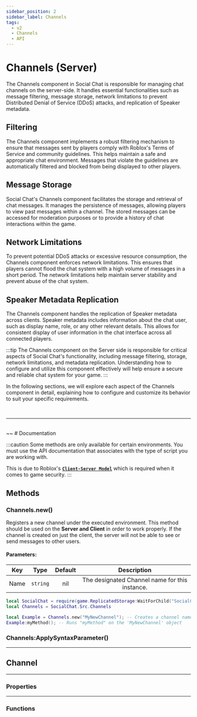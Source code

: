 ```yaml
---
sidebar_position: 2
sidebar_label: Channels
tags:
  - v2
  - Channels
  - API
---
```



# Channels (Server)
The Channels component in Social Chat is responsible for managing chat channels on the server-side. It handles essential functionalities such as message filtering, message storage, network limitations
to prevent Distributed Denial of Service (DDoS) attacks, and replication of Speaker metadata.

## Filtering
The Channels component implements a robust filtering mechanism to ensure that messages sent by players comply with Roblox's Terms of Service and community guidelines. This helps maintain a safe and
appropriate chat environment. Messages that violate the guidelines are automatically filtered and blocked from being displayed to other players.

## Message Storage
Social Chat's Channels component facilitates the storage and retrieval of chat messages. It manages the persistence of messages, allowing players to view past messages within a channel. The stored
messages can be accessed for moderation purposes or to provide a history of chat interactions within the game.

## Network Limitations
To prevent potential DDoS attacks or excessive resource consumption, the Channels component enforces network limitations. This ensures that players cannot flood the chat system with a high volume of
messages in a short period. The network limitations help maintain server stability and prevent abuse of the chat system.

## Speaker Metadata Replication
The Channels component handles the replication of Speaker metadata across clients. Speaker metadata includes information about the chat user, such as display name, role, or any other relevant details.
This allows for consistent display of user information in the chat interface across all connected players.

:::tip
The Channels component on the Server side is responsible for critical aspects of Social Chat's functionality, including message filtering, storage, network limitations, and metadata replication.
Understanding how to configure and utilize this component effectively will help ensure a secure and reliable chat system for your game.
:::

In the following sections, we will explore each aspect of the Channels component in detail, explaining how to configure and customize its behavior to suit your specific requirements.

<br/>

---
<br/>
~~
# Documentation

:::caution
Some methods are only available for certain environments. You must use the
API documentation that associates with the type of script you are working
with.

This is due to Roblox's [**`Client-Server Model`**](https://create.roblox.com/docs/projects/client-server)
which is required when it comes to game security.
:::

## Methods

### Channels.new()

Registers a new channel under the executed environment. This method should
be used on the **Server and Client** in order to work properly. If the
channel is created on just the client, the server will not be able to see
or send messages to other users.

#### Parameters:
| Key | Type | Default | Description |
| :-: | :-: | :-: | :-: |
| Name | `string` | nil | The designated Channel name for this instance. |

```lua
local SocialChat = require(game.ReplicatedStorage:WaitForChild("SocialChat"));
local Channels = SocialChat.Src.Channels

local Example = Channels.new("MyNewChannel"); -- Creates a channel named
Example:myMethod(); -- Runs "myMethod" on the 'MyNewChannel' object
```

### Channels:ApplySyntaxParameter()

---

## Channel

---

### Properties

---

### Functions